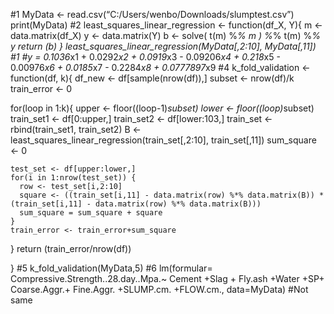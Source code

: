#1
MyData <- read.csv("C:/Users/wenbo/Downloads/slumptest.csv")
print(MyData)
#2
least_squares_linear_regression <- function(df_X, Y){
  m <- data.matrix(df_X)
  y <- data.matrix(Y)
  b <- solve( t(m) %*% m ) %*% t(m) %*% y
  return (b)
}
least_squares_linear_regression(MyData[,2:10], MyData[,11])
#1
#y = 0.1036*x1 + 0.0292*x2 + 0.0919*x3 - 0.09206*x4 + 0.218*x5 - 0.00976*x6 + 0.0185*x7 - 0.2284*x8 + 0.0777897*x9
#4
k_fold_validation <- function(df, k){
  df_new <- df[sample(nrow(df)),]
  subset <- nrow(df)/k
  train_error <- 0
  
  for(loop in 1:k){
    upper <- floor((loop-1)*subset)
    lower <- floor((loop)*subset)
    train_set1 <- df[0:upper,]
    train_set2 <- df[lower:103,]
    train_set <- rbind(train_set1, train_set2)
    B <- least_squares_linear_regression(train_set[,2:10], train_set[,11])
    sum_square <- 0

    test_set <- df[upper:lower,]
    for(i in 1:nrow(test_set)) {
      row <- test_set[i,2:10]
      square <- ((train_set[i,11] - data.matrix(row) %*% data.matrix(B)) * (train_set[i,11] - data.matrix(row) %*% data.matrix(B)))
      sum_square = sum_square + square
    }
    train_error <- train_error+sum_square
  }
  return (train_error/nrow(df))
  
}
#5
k_fold_validation(MyData,5)
#6
lm(formular= Compressive.Strength..28.day..Mpa.~ Cement +Slag + Fly.ash +Water +SP+ Coarse.Aggr.+ Fine.Aggr. +SLUMP.cm. +FLOW.cm., data=MyData)
#Not same